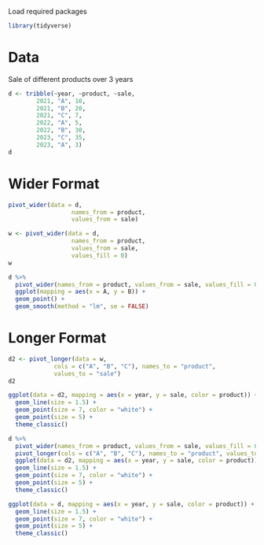 Load required packages
```r
library(tidyverse)
```
# Data
Sale of different products over 3 years
```r
d <- tribble(~year, ~product, ~sale,
        2021, "A", 10,
        2021, "B", 20,
        2021, "C", 7,
        2022, "A", 5,
        2022, "B", 30,
        2023, "C", 35,
        2023, "A", 3)
d
```


# Wider Format
```r
pivot_wider(data = d, 
                  names_from = product, 
                  values_from = sale)
```

```r
w <- pivot_wider(data = d, 
                  names_from = product, 
                  values_from = sale, 
                  values_fill = 0)
w
```

```r
d %>% 
  pivot_wider(names_from = product, values_from = sale, values_fill = 0) %>% 
  ggplot(mapping = aes(x = A, y = B)) +
  geom_point() +
  geom_smooth(method = "lm", se = FALSE)
```

# Longer Format
```r
d2 <- pivot_longer(data = w,
             cols = c("A", "B", "C"), names_to = "product",
             values_to = "sale")
d2
```


```r
ggplot(data = d2, mapping = aes(x = year, y = sale, color = product)) +
  geom_line(size = 1.5) +
  geom_point(size = 7, color = "white") +
  geom_point(size = 5) +
  theme_classic()

```


```r
d %>% 
  pivot_wider(names_from = product, values_from = sale, values_fill = 0) %>% 
  pivot_longer(cols = c("A", "B", "C"), names_to = "product", values_to = "sale") %>% 
  ggplot(data = d2, mapping = aes(x = year, y = sale, color = product)) +
  geom_line(size = 1.5) +
  geom_point(size = 7, color = "white") +
  geom_point(size = 5) +
  theme_classic()
```

```r
ggplot(data = d, mapping = aes(x = year, y = sale, color = product)) +
  geom_line(size = 1.5) +
  geom_point(size = 7, color = "white") +
  geom_point(size = 5) +
  theme_classic()

```



